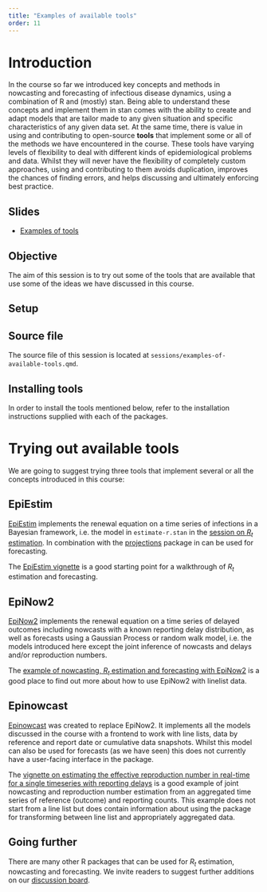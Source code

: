 ```yaml
---
title: "Examples of available tools"
order: 11
---
```


# Introduction

In the course so far we introduced key concepts and methods in nowcasting and forecasting of infectious disease dynamics, using a combination of R and (mostly) stan.
Being able to understand these concepts and implement them in stan comes with the ability to create and adapt models that are tailor made to any given situation and specific characteristics of any given data set.
At the same time, there is value in using and contributing to open-source **tools** that implement some or all of the methods we have encountered in the course.
These tools have varying levels of flexibility to deal with different kinds of epidemiological problems and data.
Whilst they will never have the flexibility of completely custom approaches, using and contributing to them avoids duplication, improves the chances of finding errors, and helps discussing and ultimately enforcing best practice.

## Slides

- [Examples of tools](slides/tools)

## Objective

The aim of this session is to try out some of the tools that are available that use some of the ideas we have discussed in this course.

::: {.callout-note collapse="true"}

# Setup

## Source file

The source file of this session is located at `sessions/examples-of-available-tools.qmd`.

## Installing tools

In order to install the tools mentioned below, refer to the installation instructions supplied with each of the packages.

:::

# Trying out available tools

We are going to suggest trying three tools that implement several or all the concepts introduced in this course:

## EpiEstim

[EpiEstim](https://mrc-ide.github.io/EpiEstim/) implements the renewal equation on a time series of infections in a Bayesian framework, i.e. the model in `estimate-r.stan` in the [session on $R_t$ estimation](R-estimation-and-the-renewal-equation#estimating-R-from-a-time-series-of-infections).
In combination with the [projections](https://www.repidemicsconsortium.org/projections/) package in can be used for forecasting.

The [EpiEstim vignette](https://mrc-ide.github.io/EpiEstim/articles/full_EpiEstim_vignette.html) is a good starting point for a walkthrough of $R_t$ estimation and forecasting.

## EpiNow2

[EpiNow2](https://epiforecasts.io/EpiNow2/dev/) implements the renewal equation on a time series of delayed outcomes including nowcasts with a known reporting delay distribution, as well as forecasts using a Gaussian Process or random walk model, i.e. the models introduced here except the joint inference of nowcasts and delays and/or reproduction numbers.

The [example of nowcasting, $R_t$ estimation and forecasting with EpiNow2](https://github.com/epiforecasts/nowcasting.example/blob/main/inst/reports/epinow2.md) is a good place to find out more about how to use EpiNow2 with linelist data.

## Epinowcast

[Epinowcast](https://package.epinowcast.org/) was created to replace EpiNow2.
It implements all the models discussed in the course with a frontend to work with line lists, data by reference and report date or cumulative data snapshots.
Whilst this model can also be used for forecasts (as we have seen) this does not currently have a user-facing interface in the package.

The [vignette on estimating the effective reproduction number in real-time for a single timeseries with reporting delays](https://package.epinowcast.org/articles/single-timeseries-rt-estimation.html) is a good example of joint nowcasting and reproduction number estimation from an aggregated time series of reference (outcome) and reporting counts.
This example does not start from a line list but does contain information about using the package for transforming between line list and appropriately aggregated data.

## Going further

There are many other R packages that can be used for $R_t$ estimation, nowcasting and forecasting.
We invite readers to suggest further additions on our [discussion board](https://github.com/nfidd/nfidd/discussions).
